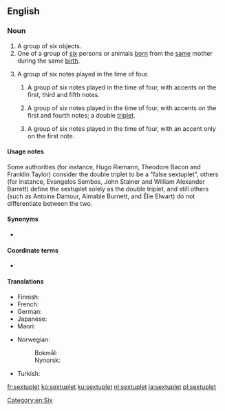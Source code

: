 ==English==
{{wikipedia}}

===Noun===
{{en-noun}}

# A group of six objects.
# One of a group of [[six]] persons or animals [[born]] from the [[same]] mother during the same [[birth]].
# {{lb|en|music}} A group of six notes played in the time of four.
## {{lb|en|music|proscribed}} A group of six notes played in the time of four, with accents on the first, third and fifth notes.
## {{lb|en|music|proscribed}} A group of six notes played in the time of four, with accents on the first and fourth notes; a double [[triplet]].
## {{lb|en|music|proscribed}} A group of six notes played in the time of four, with an accent only on the first note.

====Usage notes====
Some authorities (for instance, Hugo Riemann, Theodore Bacon and Franklin Taylor) consider the double triplet to be a "false sextuplet", others (for instance, Evangelos Sembos, John Stainer and William Alexander Barrett) define the sextuplet solely as the double triplet, and still others (such as Antoine Damour, Aimable Burnett, and Élie Elwart) do not differentiate between the two.

====Synonyms====
* {{sense|six notes played in the time of four}} {{l|en|sextolet}}

====Coordinate terms====
* {{sense|one of six born together}} {{l|en|twin}} {{coefficient}}

====Translations====
{{trans-top|one of six born together}}
* Finnish: {{t|fi|kuusinkertainen}}
* French: {{t+|fr|sextuplé}}
* German: {{t+|de|Sechsling|m}}
* Japanese: {{t+|ja|六つ子|tr=mutsugo|sc=Jpan}}
* Maori: {{t|mi|māhanga ono}}
{{trans-mid}}
* Norwegian:
*: Bokmål: {{t|nb|seksling|m}}
*: Nynorsk: {{t|nn|seksling|m}}
* Turkish: {{t+|tr|altız}}
{{trans-bottom}}

[[Category:en:Six]]

[[fr:sextuplet]]
[[ko:sextuplet]]
[[ku:sextuplet]]
[[nl:sextuplet]]
[[ja:sextuplet]]
[[pl:sextuplet]]